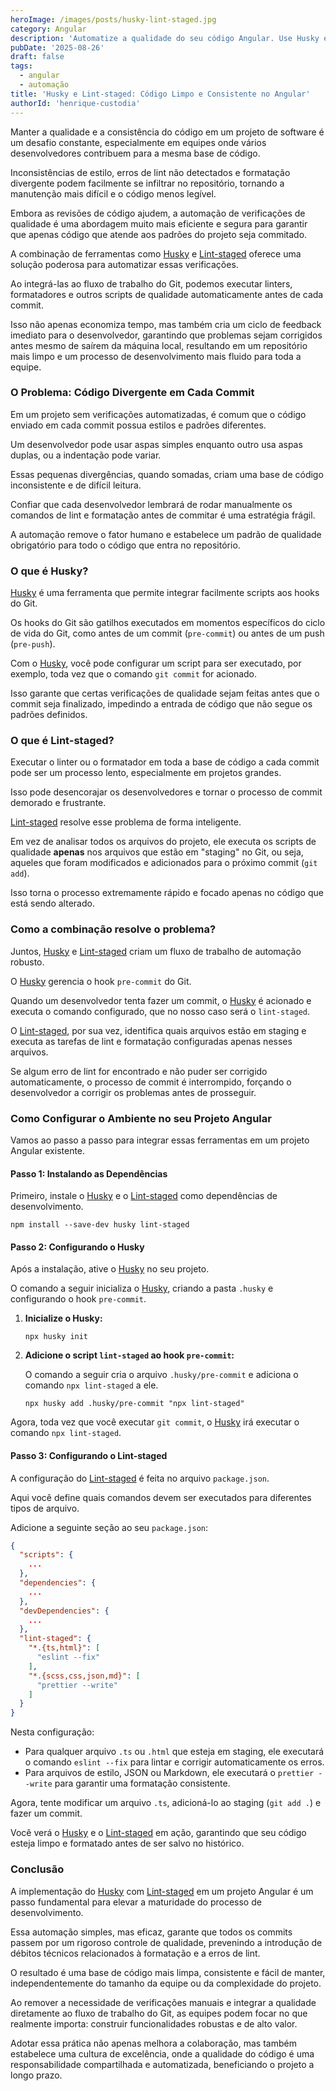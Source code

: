 ```yaml
---
heroImage: /images/posts/husky-lint-staged.jpg
category: Angular
description: 'Automatize a qualidade do seu código Angular. Use Husky e Lint-staged para rodar linters e formatadores antes de cada commit, garantindo um código limpo.'
pubDate: '2025-08-26'
draft: false
tags:
  - angular
  - automação
title: 'Husky e Lint-staged: Código Limpo e Consistente no Angular'
authorId: 'henrique-custodia'
---
```



Manter a qualidade e a consistência do código em um projeto de software é um desafio constante, especialmente em equipes onde vários desenvolvedores contribuem para a mesma base de código.

Inconsistências de estilo, erros de lint não detectados e formatação divergente podem facilmente se infiltrar no repositório, tornando a manutenção mais difícil e o código menos legível.

Embora as revisões de código ajudem, a automação de verificações de qualidade é uma abordagem muito mais eficiente e segura para garantir que apenas código que atende aos padrões do projeto seja commitado.

A combinação de ferramentas como [Husky](https://github.com/typicode/husky) e [Lint-staged](https://github.com/lint-staged/lint-staged) oferece uma solução poderosa para automatizar essas verificações.

Ao integrá-las ao fluxo de trabalho do Git, podemos executar linters, formatadores e outros scripts de qualidade automaticamente antes de cada commit.

Isso não apenas economiza tempo, mas também cria um ciclo de feedback imediato para o desenvolvedor, garantindo que problemas sejam corrigidos antes mesmo de saírem da máquina local, resultando em um repositório mais limpo e um processo de desenvolvimento mais fluido para toda a equipe.

### O Problema: Código Divergente em Cada Commit

Em um projeto sem verificações automatizadas, é comum que o código enviado em cada commit possua estilos e padrões diferentes.

Um desenvolvedor pode usar aspas simples enquanto outro usa aspas duplas, ou a indentação pode variar.

Essas pequenas divergências, quando somadas, criam uma base de código inconsistente e de difícil leitura.

Confiar que cada desenvolvedor lembrará de rodar manualmente os comandos de lint e formatação antes de commitar é uma estratégia frágil.

A automação remove o fator humano e estabelece um padrão de qualidade obrigatório para todo o código que entra no repositório.

### O que é Husky?

[Husky](https://github.com/typicode/husky) é uma ferramenta que permite integrar facilmente scripts aos hooks do Git.

Os hooks do Git são gatilhos executados em momentos específicos do ciclo de vida do Git, como antes de um commit (`pre-commit`) ou antes de um push (`pre-push`).

Com o [Husky](https://github.com/typicode/husky), você pode configurar um script para ser executado, por exemplo, toda vez que o comando `git commit` for acionado.

Isso garante que certas verificações de qualidade sejam feitas antes que o commit seja finalizado, impedindo a entrada de código que não segue os padrões definidos.

### O que é Lint-staged?

Executar o linter ou o formatador em toda a base de código a cada commit pode ser um processo lento, especialmente em projetos grandes.

Isso pode desencorajar os desenvolvedores e tornar o processo de commit demorado e frustrante.

[Lint-staged](https://github.com/lint-staged/lint-staged) resolve esse problema de forma inteligente.

Em vez de analisar todos os arquivos do projeto, ele executa os scripts de qualidade **apenas** nos arquivos que estão em "staging" no Git, ou seja, aqueles que foram modificados e adicionados para o próximo commit (`git add`).

Isso torna o processo extremamente rápido e focado apenas no código que está sendo alterado.

### Como a combinação resolve o problema?

Juntos, [Husky](https://github.com/typicode/husky) e [Lint-staged](https://github.com/lint-staged/lint-staged) criam um fluxo de trabalho de automação robusto.

O [Husky](https://github.com/typicode/husky) gerencia o hook `pre-commit` do Git.

Quando um desenvolvedor tenta fazer um commit, o [Husky](https://github.com/typicode/husky) é acionado e executa o comando configurado, que no nosso caso será o `lint-staged`.

O [Lint-staged](https://github.com/lint-staged/lint-staged), por sua vez, identifica quais arquivos estão em staging e executa as tarefas de lint e formatação configuradas apenas nesses arquivos.

Se algum erro de lint for encontrado e não puder ser corrigido automaticamente, o processo de commit é interrompido, forçando o desenvolvedor a corrigir os problemas antes de prosseguir.

### Como Configurar o Ambiente no seu Projeto Angular

Vamos ao passo a passo para integrar essas ferramentas em um projeto Angular existente.

#### Passo 1: Instalando as Dependências

Primeiro, instale o [Husky](https://github.com/typicode/husky) e o [Lint-staged](https://github.com/lint-staged/lint-staged) como dependências de desenvolvimento.

```shell
npm install --save-dev husky lint-staged
```

#### Passo 2: Configurando o Husky

Após a instalação, ative o [Husky](https://github.com/typicode/husky) no seu projeto.

O comando a seguir inicializa o [Husky](https://github.com/typicode/husky), criando a pasta `.husky` e configurando o hook `pre-commit`.

1.  **Inicialize o Husky:**

    ```shell
    npx husky init
    ```

2.  **Adicione o script `lint-staged` ao hook `pre-commit`:**

    O comando a seguir cria o arquivo `.husky/pre-commit` e adiciona o comando `npx lint-staged` a ele.

    ```shell
    npx husky add .husky/pre-commit "npx lint-staged"
    ```

Agora, toda vez que você executar `git commit`, o [Husky](https://github.com/typicode/husky) irá executar o comando `npx lint-staged`.

#### Passo 3: Configurando o Lint-staged

A configuração do [Lint-staged](https://github.com/lint-staged/lint-staged) é feita no arquivo `package.json`.

Aqui você define quais comandos devem ser executados para diferentes tipos de arquivo.

Adicione a seguinte seção ao seu `package.json`:

```json
{
  "scripts": {
    ...
  },
  "dependencies": {
    ...
  },
  "devDependencies": {
    ...
  },
  "lint-staged": {
    "*.{ts,html}": [
      "eslint --fix"
    ],
    "*.{scss,css,json,md}": [
      "prettier --write"
    ]
  }
}
```

Nesta configuração:

- Para qualquer arquivo `.ts` ou `.html` que esteja em staging, ele executará o comando `eslint --fix` para lintar e corrigir automaticamente os erros.
- Para arquivos de estilo, JSON ou Markdown, ele executará o `prettier --write` para garantir uma formatação consistente.

Agora, tente modificar um arquivo `.ts`, adicioná-lo ao staging (`git add .`) e fazer um commit.

Você verá o [Husky](https://github.com/typicode/husky) e o [Lint-staged](https://github.com/lint-staged/lint-staged) em ação, garantindo que seu código esteja limpo e formatado antes de ser salvo no histórico.

<Ads />

### Conclusão

A implementação do [Husky](https://github.com/typicode/husky) com [Lint-staged](https://github.com/lint-staged/lint-staged) em um projeto Angular é um passo fundamental para elevar a maturidade do processo de desenvolvimento.

Essa automação simples, mas eficaz, garante que todos os commits passem por um rigoroso controle de qualidade, prevenindo a introdução de débitos técnicos relacionados à formatação e a erros de lint.

O resultado é uma base de código mais limpa, consistente e fácil de manter, independentemente do tamanho da equipe ou da complexidade do projeto.

Ao remover a necessidade de verificações manuais e integrar a qualidade diretamente ao fluxo de trabalho do Git, as equipes podem focar no que realmente importa: construir funcionalidades robustas e de alto valor.

Adotar essa prática não apenas melhora a colaboração, mas também estabelece uma cultura de excelência, onde a qualidade do código é uma responsabilidade compartilhada e automatizada, beneficiando o projeto a longo prazo.
